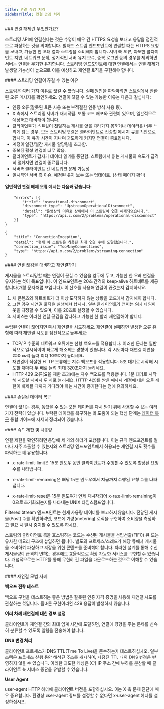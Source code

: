 ```yaml
---
title: 연결 끊김 처리
sidebarTitle: 연결 끊김 처리
---
```


<div id="what-is-a-disconnection">
  ### 연결 해제란 무엇인가요?
</div>

스트리밍 API에 연결한다는 것은 수명이 매우 긴 HTTPS 요청을 보내고 응답을 점진적으로 파싱하는 것을 의미합니다. 필터드 스트림 엔드포인트에 연결할 때는 HTTPS 요청을 보내고, 가능한 한 오래 결과 스트림을 소비해야 합니다. 서버 측 오류, 과도한 클라이언트 지연, 네트워크 문제, 정기적인 서버 유지 보수, 중복 로그인 등의 경우를 제외하면 서버는 연결을 무기한 유지합니다. 스트리밍 엔드포인트에 대한 연결에서는 연결 해제가 발생할 가능성이 높으므로 이를 예상하고 재연결 로직을 구현해야 합니다.
 

<div id="why-a-streaming-connection-might-be-disconnected">
  #### 스트리밍 연결이 끊길 수 있는 이유
</div>

스트림은 여러 가지 이유로 끊길 수 있습니다. 실패 원인을 파악하려면 스트림에서 반환된 오류 메시지를 확인하세요. 연결이 끊길 수 있는 가능한 이유는 다음과 같습니다:

- 인증 오류(잘못된 토큰 사용 또는 부적절한 인증 방식 사용 등).
- X 측에서 스트리밍 서버가 재시작됨. 보통 코드 배포와 관련이 있으며, 일반적으로 예상하고 대비해야 합니다.
- 클라이언트가 스트림이 전달하는 게시물 양을 따라가지 못하거나 데이터를 너무 느리게 읽는 경우. 모든 스트리밍 연결은 클라이언트로 전송할 메시지 큐를 기반으로 합니다. 이 큐가 시간이 지나며 과도하게 커지면 연결이 종료됩니다.
- 계정이 일간/월간 게시물 할당량을 초과함.
- 중복된 활성 연결이 너무 많음.
- 클라이언트가 갑자기 데이터 읽기를 중단함. 스트림에서 읽는 게시물의 속도가 급격히 떨어지면 연결이 종료됩니다.
- 서버와 클라이언트 간 네트워크 문제 가능성
- 일시적인 서버 측 이슈, 예정된 유지 보수 또는 업데이트. ([상태 페이지](https://api.twitterstat.us/) 확인)
   

#### 일반적인 연결 해제 오류 예시는 다음과 같습니다: 

```{
	"errors": [{
		"title": "operational-disconnect",
		"disconnect_type": "UpstreamOperationalDisconnect",
		"detail": "운영상의 이유로 상위에서 이 스트림이 연결 해제되었습니다.",
		"type": "https://api.x.com/2/problems/operational-disconnect"
	}]
}
```

```
{
	"title": "ConnectionException",
	"detail": "현재 이 스트림은 허용된 최대 연결 수에 도달했습니다.",
	"connection_issue": "TooManyConnections",
	"type": "https://api.x.com/2/problems/streaming-connection"
}
```

<div id="anticipating-disconnects-and-reconnecting">
  #### 연결 끊김을 대비하고 재연결하기
</div>

게시물을 스트리밍할 때는 연결이 끊길 수 있음을 염두에 두고, 가능한 한 오래 연결을 유지하는 것이 목표입니다. 이 엔드포인트는 20초 간격의 keep-alive 하트비트를 제공합니다(개행 문자처럼 보입니다). 이 신호를 사용해 연결이 끊겼는지 감지하세요.

1. 새 콘텐츠와 하트비트가 더 이상 도착하지 않는 상황을 코드에서 감지해야 합니다.
2. 그런 경우 재연결 로직을 실행해야 합니다. 일부 클라이언트와 언어는 읽기 타임아웃을 지정할 수 있으며, 이를 20초로 설정할 수 있습니다.
3. 서비스는 이러한 연결 끊김을 감지하고 가능한 한 빨리 재연결해야 합니다.

수립된 연결이 끊어지면 즉시 재연결을 시도하세요. 재연결이 실패하면 발생한 오류 유형에 따라 재연결 시도를 점진적으로 늦추세요:

- TCP/IP 수준의 네트워크 오류에는 선형 백오프를 적용합니다. 이러한 문제는 일반적으로 일시적이며 빠르게 해소되는 경향이 있습니다. 각 시도마다 재연결 지연을 250ms씩 늘려 최대 16초까지 늘리세요.
- 재연결이 적절한 HTTP 오류에는 지수 백오프를 적용합니다. 5초 대기로 시작해 시도할 때마다 두 배로 늘려 최대 320초까지 늘리세요.
- HTTP 429 오류(요율 제한 초과)에는 지수 백오프를 적용합니다. 1분 대기로 시작해 시도할 때마다 두 배로 늘리세요. HTTP 429를 받을 때마다 계정에 대한 요율 제한이 해제될 때까지 기다려야 하는 시간이 증가한다는 점에 유의하세요.
   

<div id="recovering-lost-data">
  #### 손실된 데이터 복구
</div>

연결이 끊기는 경우, 놓쳤을 수 있는 모든 데이터를 다시 받기 위해 사용할 수 있는 여러 가지 전략이 있습니다. 누락된 데이터를 복구하는 데 도움이 되는 핵심 단계는 [데이터 복구](/ko/x-api/posts/filtered-stream/integrate/recovery-and-redundancy-features) 통합 가이드에 자세히 정리되어 있습니다. 
 

<div id="rate-limits-and-usage">
  #### 속도 제한 및 사용량
</div>

연결 제한을 확인하려면 응답에 세 개의 헤더가 포함됩니다. 이는 규칙 엔드포인트를 얼마나 자주 호출할 수 있는지와 스트리밍 엔드포인트에서 허용되는 재연결 시도 횟수를 파악하는 데 유용합니다.

- x-rate-limit-limit은 15분 윈도우 동안 클라이언트가 수행할 수 있도록 할당된 요청 수를 나타냅니다.

- x-rate-limit-remaining은 해당 15분 윈도우에서 지금까지 수행된 요청 수를 나타냅니다.

- x-rate-limit-reset은 15분 윈도우가 언제 재시작되어 x-rate-limit-remaining이 0으로 초기화되는지를 나타내는 UNIX 타임스탬프입니다.

Filtered Stream 엔드포인트는 현재 사용량 데이터를 보고하지 않습니다. 전달된 게시물(Post) 수를 확인하려면, 코드에 계량(metering) 로직을 구현하여 소비량을 측정하고 필요 시 일시 중지할 수 있도록 하세요.

스트림의 클라이언트 측을 호스팅하는 코드는 수신된 게시물을 선입선출(FIFO) 큐 또는 유사한 메모리 구조에 삽입하면 됩니다. 별도의 프로세스/스레드가 해당 큐에서 게시물을 소비하여 파싱하고 저장을 위한 콘텐츠를 준비해야 합니다. 이러한 설계를 통해 수신 게시물량이 급격히 변하는 경우에도 효율적으로 확장 가능한 서비스를 구현할 수 있습니다. 개념적으로는 HTTP를 통해 무한히 긴 파일을 다운로드하는 것으로 이해할 수 있습니다.

<div id="reconnection-best-practices">
  #### 재연결 모범 사례
</div>

**백오프 전략 테스트**

백오프 구현을 테스트하는 좋은 방법은 잘못된 인증 자격 증명을 사용해 재연결 시도를 관찰하는 것입니다. 올바른 구현이라면 429 응답이 발생하지 않습니다.

**여러 차례 재연결에 대한 경보 설정**

클라이언트가 재연결 간의 최대 임계 시간에 도달하면, 연결에 영향을 주는 문제를 신속히 분류할 수 있도록 알림을 전송해야 합니다.

**DNS 변경 처리**

클라이언트 프로세스가 DNS TTL(Time To Live)을 준수하는지 테스트하십시오. 일부 스택은 프로세스 실행 동안 해석된 주소를 캐시하여, 지정된 TTL 내의 DNS 변경을 반영하지 않을 수 있습니다. 이러한 과도한 캐싱은 X가 IP 주소 간에 부하를 분산할 때 클라이언트 측 서비스 중단을 유발할 수 있습니다.

**User Agent**

user-agent HTTP 헤더에 클라이언트 버전을 포함하십시오. 이는 X 측 문제 진단에 매우 중요합니다. 환경상 user-agent 필드를 설정할 수 없다면 x-user-agent 헤더를 설정하십시오.